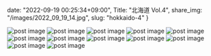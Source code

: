 date: "2022-09-19 00:25:34+09:00",
Title: "北海道 Vol.4",
share_img: "/images/2022_09_19_14.jpg",
slug: "hokkaido-4"
}

<img src="/images/2022_09_19_13.jpg" alt="post image" />
<img src="/images/2022_09_19_14.jpg" alt="post image" />
<img src="/images/2022_09_19_15.jpg" alt="post image" />
<img src="/images/2022_09_19_16.jpg" alt="post image" />
<img src="/images/2022_09_19_17.jpg" alt="post image" />
<img src="/images/2022_09_19_18.jpg" alt="post image" />
<img src="/images/2022_09_19_19.jpg" alt="post image" />
<img src="/images/2022_09_19_20.jpg" alt="post image" />
<img src="/images/2022_09_19_21.jpg" alt="post image" />
<img src="/images/2022_09_19_22.jpg" alt="post image" />
<img src="/images/2022_09_19_23.jpg" alt="post image" />
<img src="/images/2022_09_19_24.jpg" alt="post image" />